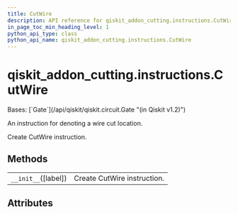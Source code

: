 ```yaml
---
title: CutWire
description: API reference for qiskit_addon_cutting.instructions.CutWire
in_page_toc_min_heading_level: 1
python_api_type: class
python_api_name: qiskit_addon_cutting.instructions.CutWire
---
```


<span id="qiskit-addon-cutting-instructions-cutwire" />

# qiskit\_addon\_cutting.instructions.CutWire

<Class id="qiskit_addon_cutting.instructions.CutWire" isDedicatedPage={true} github="https://github.com/Qiskit/qiskit-addon-cutting/tree/stable/0.9/qiskit_addon_cutting/instructions/cut_wire.py" signature="CutWire(label=None)" modifiers="class">
  Bases: [`Gate`](/api/qiskit/qiskit.circuit.Gate "(in Qiskit v1.2)")

  An instruction for denoting a wire cut location.

  Create CutWire instruction.

  ## Methods

  |                      |                             |
  | -------------------- | --------------------------- |
  | `__init__`(\[label]) | Create CutWire instruction. |

  ## Attributes

  |   |
  | - |
</Class>

